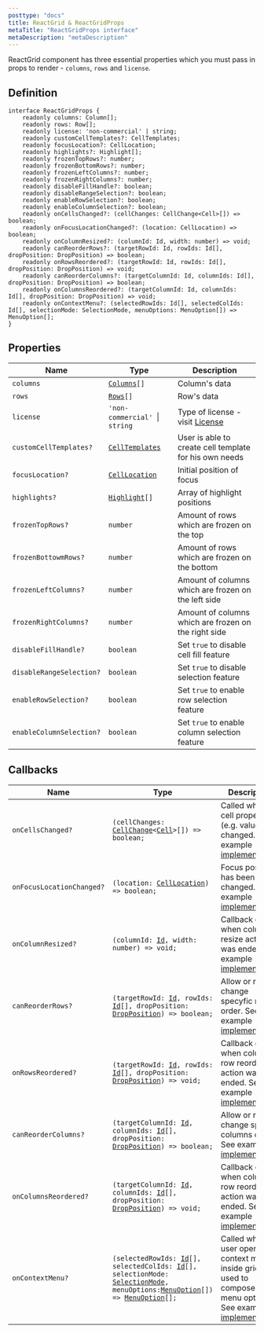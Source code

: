 ```yaml
---
posttype: "docs"
title: ReactGrid & ReactGridProps
metaTitle: "ReactGridProps interface"
metaDescription: "metaDescription"
---
```


ReactGrid component has three essential properties which you must pass in props to render - `columns`, `rows` and `license`.

## Definition

```tsx
interface ReactGridProps {
    readonly columns: Column[];
    readonly rows: Row[];
    readonly license: 'non-commercial' | string;
    readonly customCellTemplates?: CellTemplates;
    readonly focusLocation?: CellLocation;
    readonly highlights?: Highlight[];
    readonly frozenTopRows?: number;
    readonly frozenBottomRows?: number;
    readonly frozenLeftColumns?: number;
    readonly frozenRightColumns?: number;
    readonly disableFillHandle?: boolean;
    readonly disableRangeSelection?: boolean;
    readonly enableRowSelection?: boolean;
    readonly enableColumnSelection?: boolean;
    readonly onCellsChanged?: (cellChanges: CellChange<Cell>[]) => boolean;
    readonly onFocusLocationChanged?: (location: CellLocation) => boolean;
    readonly onColumnResized?: (columnId: Id, width: number) => void;
    readonly canReorderRows?: (targetRowId: Id, rowIds: Id[], dropPosition: DropPosition) => boolean;
    readonly onRowsReordered?: (targetRowId: Id, rowIds: Id[], dropPosition: DropPosition) => void;
    readonly canReorderColumns?: (targetColumnId: Id, columnIds: Id[], dropPosition: DropPosition) => boolean;
    readonly onColumnsReordered?: (targetColumnId: Id, columnIds: Id[], dropPosition: DropPosition) => void;
    readonly onContextMenu?: (selectedRowIds: Id[], selectedColIds: Id[], selectionMode: SelectionMode, menuOptions: MenuOption[]) => MenuOption[];
}
```

## Properties

Name                     | Type                             | Description
------------------------ | ---------------------------      | -------------
`columns`                | [`Columns`](link)`[]`            | Column's data
`rows`                   | [`Rows`](link)`[]`               | Row's data
`license`                | `'non-commercial' `\|` string`   | Type of license - visit [License](link)
`customCellTemplates?`   | [`CellTemplates`](link)          | User is able to create cell template for his own needs
`focusLocation?`         | [`CellLocation`](link)           | Initial position of focus
`highlights?`            | [`Highlight`](link)`[]`          | Array of highlight positions
`frozenTopRows?`         | `number`                         | Amount of rows which are frozen on the top
`frozenBottowmRows?`     | `number`                         | Amount of rows which are frozen on the bottom
`frozenLeftColumns?`     | `number`                         | Amount of columns which are frozen on the left side
`frozenRightColumns?`    | `number`                         | Amount of columns which are frozen on the right side
`disableFillHandle?`     | `boolean`                        | Set `true` to disable cell fill feature
`disableRangeSelection?` | `boolean`                        | Set `true` to disable selection feature
`enableRowSelection?`    | `boolean`                        | Set `true` to enable row selection feature
`enableColumnSelection?` | `boolean`                        | Set `true` to enable column selection feature

## Callbacks

Name                        | Type  | Description  |
------------------------    | ----- | ------------ |
`onCellsChanged?`           | `(cellChanges: `[`CellChange`](link)`<`[`Cell`](link)`>[]) => boolean;` | Called when cell property (e.g. value) was changed. See example [implementation](link). |
`onFocusLocationChanged?`   | `(location: `[`CellLocation`](link)`) => boolean;` | Focus position has been changed. See example [implementation](link). |
`onColumnResized?`          | `(columnId: `[`Id`](link)`, width: number) => void;` | Callback called when column resize action was ended. See example [implementation](link). |
`canReorderRows?`           | `(targetRowId: `[`Id`](link)`, rowIds: `[`Id`](link)`[], dropPosition: `[`DropPosition`](link)`) => boolean;` | Allow or not to change specyfic rows order. See example [implementation](link). | 
`onRowsReordered?`          | `(targetRowId: `[`Id`](link)`, rowIds: `[`Id`](link)`[], dropPosition: `[`DropPosition`](link)`) => void;`| Callback called when column row reorder action was ended. See example [implementation](link). |
`canReorderColumns?`        | `(targetColumnId: `[`Id`](link)`, columnIds: `[`Id`](link)`[], dropPosition: `[`DropPosition`](link)`) => boolean;`| Allow or not to change specific columns order. See example [implementation](link). |
`onColumnsReordered?`       | `(targetColumnId: `[`Id`](link)`, columnIds: `[`Id`](link)`[], dropPosition: `[`DropPosition`](link)`) => void;`| Callback called when column row reorder action was ended. See example [implementation](link). |
`onContextMenu?`            | `(selectedRowIds: `[`Id`](link)`[], selectedColIds: `[`Id`](link)`[], selectionMode: `[`SelectionMode`](link)` , menuOptions: `[`MenuOption`](link)`[]) => `[`MenuOption`](link)`[];` | Called when user opens context menu inside grid, used to compose own menu options. See example [implementation](link). |